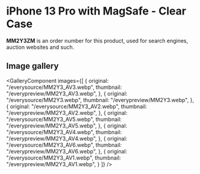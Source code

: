 
# iPhone 13 Pro  with MagSafe - Clear Case

<Callout type='info' emoji='👉🏻'>**MM2Y3ZM** is an order number for this product, used for search engines, auction websites and such.</Callout>

## Image gallery

<GalleryComponent
    images={[
      {
        original: "/everysource/MM2Y3_AV3.webp",
        thumbnail: "/everypreview/MM2Y3_AV3.webp",
      },
      {
        original: "/everysource/MM2Y3.webp",
        thumbnail: "/everypreview/MM2Y3.webp",
      },
      {
        original: "/everysource/MM2Y3_AV2.webp",
        thumbnail: "/everypreview/MM2Y3_AV2.webp",
      },
      {
        original: "/everysource/MM2Y3_AV5.webp",
        thumbnail: "/everypreview/MM2Y3_AV5.webp",
      },
      {
        original: "/everysource/MM2Y3_AV4.webp",
        thumbnail: "/everypreview/MM2Y3_AV4.webp",
      },
      {
        original: "/everysource/MM2Y3_AV6.webp",
        thumbnail: "/everypreview/MM2Y3_AV6.webp",
      },
      {
        original: "/everysource/MM2Y3_AV1.webp",
        thumbnail: "/everypreview/MM2Y3_AV1.webp",
      }
    ]}
  />
